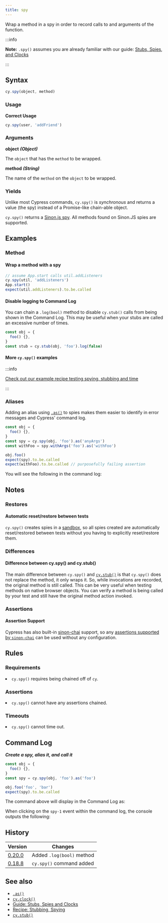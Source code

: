 ```yaml
---
title: spy
---
```


Wrap a method in a spy in order to record calls to and arguments of the
function.

:::info

**Note:** `.spy()` assumes you are already familiar with our guide:
[Stubs, Spies, and Clocks](/guides/guides/stubs-spies-and-clocks)

:::

## Syntax

```javascript
cy.spy(object, method)
```

### Usage

**<Icon name="check-circle" color="green"></Icon> Correct Usage**

```javascript
cy.spy(user, 'addFriend')
```

### Arguments

**<Icon name="angle-right"></Icon> object** **_(Object)_**

The `object` that has the `method` to be wrapped.

**<Icon name="angle-right"></Icon> method** **_(String)_**

The name of the `method` on the `object` to be wrapped.

### Yields [<Icon name="question-circle"/>](/guides/core-concepts/introduction-to-cypress#Subject-Management)

Unlike most Cypress commands, `cy.spy()` is _synchronous_ and returns a value
(the spy) instead of a Promise-like chain-able object.

`cy.spy()` returns a [Sinon.js spy](https://sinonjs.org/releases/v6.1.5/spies/).
All methods found on Sinon.JS spies are supported.

## Examples

### Method

#### Wrap a method with a spy

```javascript
// assume App.start calls util.addListeners
cy.spy(util, 'addListeners')
App.start()
expect(util.addListeners).to.be.called
```

#### Disable logging to Command Log

You can chain a `.log(bool)` method to disable `cy.stub()` calls from being
shown in the Command Log. This may be useful when your stubs are called an
excessive number of times.

```javascript
const obj = {
  foo() {},
}
const stub = cy.stub(obj, 'foo').log(false)
```

#### More `cy.spy()` examples

:::info

[Check out our example recipe testing spying, stubbing and time](/examples/examples/recipes#Stubbing-and-spying)

:::

### Aliases

Adding an alias using [`.as()`](/api/commands/as) to spies makes them easier to
identify in error messages and Cypress' command log.

```javascript
const obj = {
  foo() {},
}
const spy = cy.spy(obj, 'foo').as('anyArgs')
const withFoo = spy.withArgs('foo').as('withFoo')

obj.foo()
expect(spy).to.be.called
expect(withFoo).to.be.called // purposefully failing assertion
```

You will see the following in the command log:

<DocsImage src="/img/api/spy/using-spy-with-alias.png" alt="spies with aliases" ></DocsImage>

## Notes

### Restores

#### Automatic reset/restore between tests

`cy.spy()` creates spies in a
[sandbox](https://sinonjs.org/releases/v6.1.5/sandbox/), so all spies created
are automatically reset/restored between tests without you having to explicitly
reset/restore them.

### Differences

#### Difference between cy.spy() and cy.stub()

The main difference between `cy.spy()` and [`cy.stub()`](/api/commands/stub) is
that `cy.spy()` does not replace the method, it only wraps it. So, while
invocations are recorded, the original method is still called. This can be very
useful when testing methods on native browser objects. You can verify a method
is being called by your test and still have the original method action invoked.

### Assertions

#### Assertion Support

Cypress has also built-in
[sinon-chai](/guides/references/bundled-tools#Sinon-Chai) support, so any
[assertions supported by `sinon-chai`](/guides/references/assertions#Sinon-Chai)
can be used without any configuration.

## Rules

### Requirements [<Icon name="question-circle"/>](/guides/core-concepts/introduction-to-cypress#Chains-of-Commands)

<List><li>`cy.spy()` requires being chained off of `cy`.</li></List>

### Assertions [<Icon name="question-circle"/>](/guides/core-concepts/introduction-to-cypress#Assertions)

<List><li>`cy.spy()` cannot have any assertions chained.</li></List>

### Timeouts [<Icon name="question-circle"/>](/guides/core-concepts/introduction-to-cypress#Timeouts)

<List><li>`cy.spy()` cannot time out.</li></List>

## Command Log

**_Create a spy, alias it, and call it_**

```javascript
const obj = {
  foo() {},
}
const spy = cy.spy(obj, 'foo').as('foo')

obj.foo('foo', 'bar')
expect(spy).to.be.called
```

The command above will display in the Command Log as:

<DocsImage src="/img/api/spy/spying-shows-any-aliases-and-also-any-assertions-made.png" alt="Command Log spy" ></DocsImage>

When clicking on the `spy-1` event within the command log, the console outputs
the following:

<DocsImage src="/img/api/spy/console-shows-spy-arguments-calls-and-the-object-being-spied.png" alt="Console Log spy" ></DocsImage>

## History

| Version                                       | Changes                   |
| --------------------------------------------- | ------------------------- |
| [0.20.0](/guides/references/changelog#0-20.0) | Added `.log(bool)` method |
| [0.18.8](/guides/references/changelog#0-18-8) | `cy.spy()` command added  |

## See also

- [`.as()`](/api/commands/as)
- [`cy.clock()`](/api/commands/clock)
- [Guide: Stubs, Spies and Clocks](/guides/guides/stubs-spies-and-clocks)
- [Recipe: Stubbing, Spying](/examples/examples/recipes#Stubbing-and-spying)
- [`cy.stub()`](/api/commands/stub)

